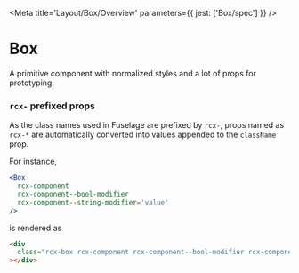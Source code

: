 
<Meta title='Layout/Box/Overview' parameters={{ jest: ['Box/spec'] }} />

# Box

A primitive component with normalized styles and a lot of props for prototyping.

### `rcx-` prefixed props

As the class names used in Fuselage are prefixed by `rcx-`, props named as `rcx-*` are automatically converted into
values appended to the `className` prop.

For instance,

```jsx
<Box
  rcx-component
  rcx-component--bool-modifier
  rcx-component--string-modifier='value'
/>
```

is rendered as

```html
<div
  class="rcx-box rcx-component rcx-component--bool-modifier rcx-component--string-modifier-value"
></div>
```
